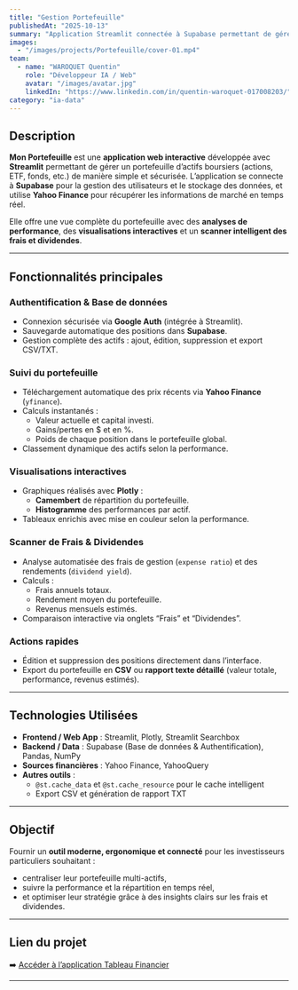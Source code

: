 ```yaml
---
title: "Gestion Portefeuille"
publishedAt: "2025-10-13"
summary: "Application Streamlit connectée à Supabase permettant de gérer, suivre et analyser un portefeuille d’actifs financiers en temps réel."
images:
  - "/images/projects/Portefeuille/cover-01.mp4"
team:
  - name: "WAROQUET Quentin"
    role: "Développeur IA / Web"
    avatar: "/images/avatar.jpg"
    linkedIn: "https://www.linkedin.com/in/quentin-waroquet-017008203/"
category: "ia-data"
---
```


## Description

**Mon Portefeuille** est une **application web interactive** développée avec **Streamlit** permettant de gérer un portefeuille d’actifs boursiers (actions, ETF, fonds, etc.) de manière simple et sécurisée.
L’application se connecte à **Supabase** pour la gestion des utilisateurs et le stockage des données, et utilise **Yahoo Finance** pour récupérer les informations de marché en temps réel.

Elle offre une vue complète du portefeuille avec des **analyses de performance**, des **visualisations interactives** et un **scanner intelligent des frais et dividendes**.

---

## Fonctionnalités principales

### Authentification & Base de données
- Connexion sécurisée via **Google Auth** (intégrée à Streamlit).
- Sauvegarde automatique des positions dans **Supabase**.
- Gestion complète des actifs : ajout, édition, suppression et export CSV/TXT.

### Suivi du portefeuille
- Téléchargement automatique des prix récents via **Yahoo Finance** (`yfinance`).
- Calculs instantanés :
  - Valeur actuelle et capital investi.
  - Gains/pertes en $ et en %.
  - Poids de chaque position dans le portefeuille global.
- Classement dynamique des actifs selon la performance.

### Visualisations interactives
- Graphiques réalisés avec **Plotly** :
  - **Camembert** de répartition du portefeuille.
  - **Histogramme** des performances par actif.
- Tableaux enrichis avec mise en couleur selon la performance.

### Scanner de Frais & Dividendes
- Analyse automatisée des frais de gestion (`expense ratio`) et des rendements (`dividend yield`).
- Calculs :
  - Frais annuels totaux.
  - Rendement moyen du portefeuille.
  - Revenus mensuels estimés.
- Comparaison interactive via onglets “Frais” et “Dividendes”.

### Actions rapides
- Édition et suppression des positions directement dans l’interface.
- Export du portefeuille en **CSV** ou **rapport texte détaillé** (valeur totale, performance, revenus estimés).

---

## Technologies Utilisées

- **Frontend / Web App** : Streamlit, Plotly, Streamlit Searchbox
- **Backend / Data** : Supabase (Base de données & Authentification), Pandas, NumPy
- **Sources financières** : Yahoo Finance, YahooQuery
- **Autres outils** :
  - `@st.cache_data` et `@st.cache_resource` pour le cache intelligent
  - Export CSV et génération de rapport TXT

---

## Objectif

Fournir un **outil moderne, ergonomique et connecté** pour les investisseurs particuliers souhaitant :
- centraliser leur portefeuille multi-actifs,
- suivre la performance et la répartition en temps réel,
- et optimiser leur stratégie grâce à des insights clairs sur les frais et dividendes.

---

## Lien du projet
➡️ [Accéder à l’application Tableau Financier](https://moulachart.streamlit.app/Portefeuille)

---
